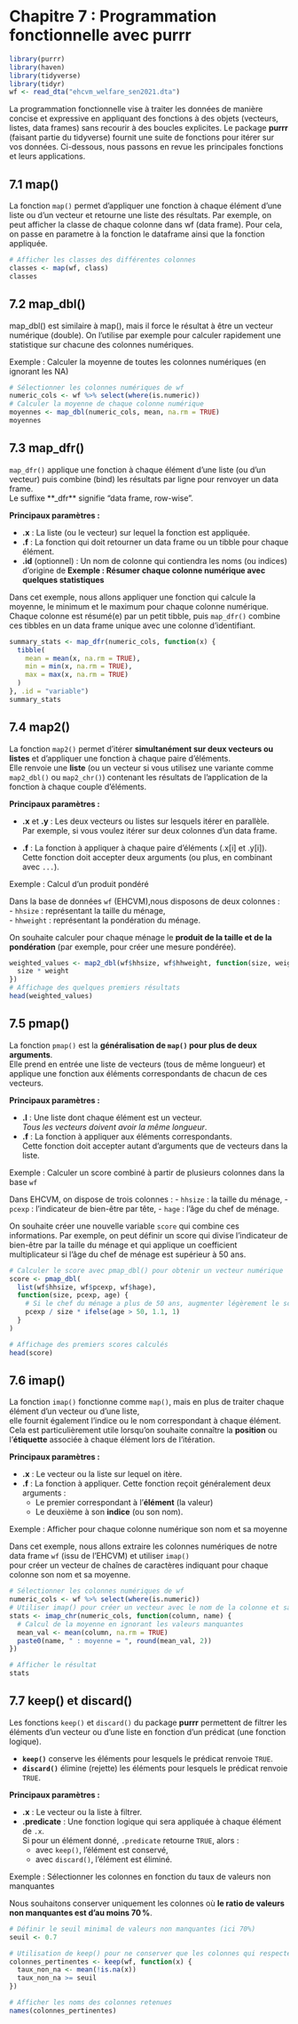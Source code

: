 # Chapitre 7 : Programmation fonctionnelle avec purrr


```r
library(purrr)
library(haven)
library(tidyverse)
library(tidyr)
wf <- read_dta("ehcvm_welfare_sen2021.dta")
```


La programmation fonctionnelle vise à traiter les données de manière concise et expressive en appliquant des fonctions à des objets (vecteurs, listes, data frames) sans recourir à des boucles explicites. Le package **purrr** (faisant partie du tidyverse) fournit une suite de fonctions pour itérer sur vos données. Ci-dessous, nous passons en revue les principales fonctions et leurs applications.

## 7.1 map()

La fonction `map()` permet d'appliquer une fonction à chaque élément d'une liste ou d'un vecteur et retourne une liste des résultats.
Par exemple, on peut afficher la classe de chaque colonne dans wf (data frame). Pour cela, on passe en parametre à la fonction le dataframe ainsi que la fonction appliquée.

```r
# Afficher les classes des différentes colonnes
classes <- map(wf, class)
classes
```

## 7.2 map_dbl()

map_dbl() est similaire à map(), mais il force le résultat à être un vecteur numérique (double).
On l'utilise par exemple pour calculer rapidement une statistique sur chacune des colonnes numériques.

Exemple : Calculer la moyenne de toutes les colonnes numériques (en ignorant les NA)

```r
# Sélectionner les colonnes numériques de wf
numeric_cols <- wf %>% select(where(is.numeric))
# Calculer la moyenne de chaque colonne numérique
moyennes <- map_dbl(numeric_cols, mean, na.rm = TRUE)
moyennes
```

## 7.3 map_dfr()

`map_dfr()` applique une fonction à chaque élément d’une liste (ou d’un vecteur) puis combine (bind) les résultats par ligne pour renvoyer un data frame.  
Le suffixe **_dfr** signifie "data frame, row-wise".

**Principaux paramètres :**

- **.x** : La liste (ou le vecteur) sur lequel la fonction est appliquée.
- **.f** : La fonction qui doit retourner un data frame ou un tibble pour chaque élément.
- **.id** (optionnel) : Un nom de colonne qui contiendra les noms (ou indices) d'origine de 
**Exemple : Résumer chaque colonne numérique avec quelques statistiques**

Dans cet exemple, nous allons appliquer une fonction qui calcule la moyenne, le minimum et le maximum pour chaque colonne numérique.  
Chaque colonne est résumé(e) par un petit tibble, puis `map_dfr()` combine ces tibbles en un data frame unique avec une colonne d'identifiant.


```r
summary_stats <- map_dfr(numeric_cols, function(x) {
  tibble(
    mean = mean(x, na.rm = TRUE),
    min = min(x, na.rm = TRUE),
    max = max(x, na.rm = TRUE)
  )
}, .id = "variable")
summary_stats
```

## 7.4 map2()

La fonction `map2()` permet d’itérer **simultanément sur deux vecteurs ou listes** et d’appliquer une fonction à chaque paire d’éléments.  
Elle renvoie une **liste** (ou un vecteur si vous utilisez une variante comme `map2_dbl()` ou `map2_chr()`) contenant les résultats de l’application de la fonction à chaque couple d’éléments.

**Principaux paramètres :**

- **.x** et **.y** : Les deux vecteurs ou listes sur lesquels itérer en parallèle.  
  Par exemple, si vous voulez itérer sur deux colonnes d’un data frame.
  
- **.f** : La fonction à appliquer à chaque paire d’éléments (.x\[i\] et .y\[i\]).  
  Cette fonction doit accepter deux arguments (ou plus, en combinant avec `...`).
  

Exemple : Calcul d’un produit pondéré

Dans la base de données `wf` (EHCVM),nous disposons de deux colonnes :  
- `hhsize` : représentant la taille du ménage,  
- `hhweight` : représentant la pondération du ménage.

On souhaite calculer pour chaque ménage le **produit de la taille et de la pondération** (par exemple, pour créer une mesure pondérée).

```r
weighted_values <- map2_dbl(wf$hhsize, wf$hhweight, function(size, weight) {
  size * weight
})
# Affichage des quelques premiers résultats
head(weighted_values)
```

## 7.5 pmap()

La fonction `pmap()` est la **généralisation de `map()` pour plus de deux arguments**.  
Elle prend en entrée une liste de vecteurs (tous de même longueur) et applique une fonction aux éléments correspondants de chacun de ces vecteurs.

**Principaux paramètres :**

- **.l** : Une liste dont chaque élément est un vecteur.  
  *Tous les vecteurs doivent avoir la même longueur*.
- **.f** : La fonction à appliquer aux éléments correspondants.  
  Cette fonction doit accepter autant d'arguments que de vecteurs dans la liste.

Exemple : Calculer un score combiné à partir de plusieurs colonnes dans la base `wf`

Dans EHCVM, on dispose de trois colonnes :
- `hhsize` : la taille du ménage,
- `pcexp` : l’indicateur de bien-être par tête,
- `hage` : l’âge du chef de ménage.

On souhaite créer une nouvelle variable `score` qui combine ces informations. Par exemple, on peut définir un score qui divise l’indicateur de bien-être par la taille du ménage et qui applique un coefficient multiplicateur si l’âge du chef de ménage est supérieur à 50 ans.

```r
# Calculer le score avec pmap_dbl() pour obtenir un vecteur numérique
score <- pmap_dbl(
  list(wf$hhsize, wf$pcexp, wf$hage),
  function(size, pcexp, age) {
    # Si le chef du ménage a plus de 50 ans, augmenter légèrement le score
    pcexp / size * ifelse(age > 50, 1.1, 1)
  }
)

# Affichage des premiers scores calculés
head(score)
```

## 7.6 imap()

La fonction `imap()` fonctionne comme `map()`, mais en plus de traiter chaque élément d’un vecteur ou d’une liste,  
elle fournit également l’indice ou le nom correspondant à chaque élément.  
Cela est particulièrement utile lorsqu’on souhaite connaître la **position** ou l’**étiquette** associée à chaque élément lors de l’itération.

**Principaux paramètres :**

- **.x** : Le vecteur ou la liste sur lequel on itère.
- **.f** : La fonction à appliquer. Cette fonction reçoit généralement deux arguments :  
  - Le premier correspondant à l’**élément** (la valeur)  
  - Le deuxième à son **indice** (ou son nom).
  
Exemple : Afficher pour chaque colonne numérique son nom et sa moyenne

Dans cet exemple, nous allons extraire les colonnes numériques de notre data frame `wf` (issu de l’EHCVM) et utiliser `imap()`  
pour créer un vecteur de chaînes de caractères indiquant pour chaque colonne son nom et sa moyenne.

```r
# Sélectionner les colonnes numériques de wf
numeric_cols <- wf %>% select(where(is.numeric))
# Utiliser imap() pour créer un vecteur avec le nom de la colonne et sa moyenne
stats <- imap_chr(numeric_cols, function(column, name) {
  # Calcul de la moyenne en ignorant les valeurs manquantes
  mean_val <- mean(column, na.rm = TRUE)
  paste0(name, " : moyenne = ", round(mean_val, 2))
})

# Afficher le résultat
stats
```

## 7.7 keep() et discard()

Les fonctions `keep()` et `discard()` du package **purrr** permettent de filtrer les éléments d’un vecteur ou d’une liste en fonction d’un prédicat (une fonction logique).

- **`keep()`** conserve les éléments pour lesquels le prédicat renvoie `TRUE`.
- **`discard()`** élimine (rejette) les éléments pour lesquels le prédicat renvoie `TRUE`.

**Principaux paramètres :**

- **.x** : Le vecteur ou la liste à filtrer.
- **.predicate** : Une fonction logique qui sera appliquée à chaque élément de `.x`.  
  Si pour un élément donné, `.predicate` retourne `TRUE`, alors :
  - avec `keep()`, l’élément est conservé,
  - avec `discard()`, l’élément est éliminé.

Exemple : Sélectionner les colonnes en fonction du taux de valeurs non manquantes

Nous souhaitons conserver uniquement les colonnes où **le ratio de valeurs non manquantes est d’au moins 70 %**.

```r
# Définir le seuil minimal de valeurs non manquantes (ici 70%)
seuil <- 0.7

# Utilisation de keep() pour ne conserver que les colonnes qui respectent ce critère
colonnes_pertinentes <- keep(wf, function(x) {
  taux_non_na <- mean(!is.na(x))
  taux_non_na >= seuil
})

# Afficher les noms des colonnes retenues
names(colonnes_pertinentes)
```









